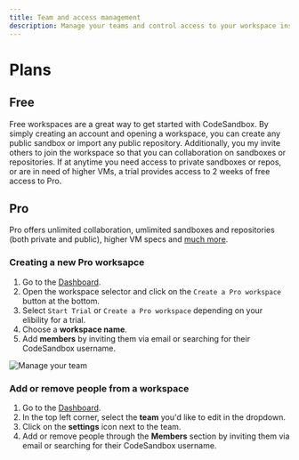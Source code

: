 ```yaml
---
title: Team and access management
description: Manage your teams and control access to your workspace inside CodeSandbox Repositories
---
```



# Plans

## Free

Free workspaces are a great way to get started with CodeSandbox. By simply creating an account and opening a workspace, you can create any public sandbox or import any public repository.
Additionally, you my invite others to join the workspace so that you can collaboration on sandboxes or repositories.
If at anytime you need access to private sandboxes or repos, or are in need of higher VMs, a trial provides access to 2 weeks of free access to Pro.

## Pro

Pro offers unlimited collaboration, umlimited sandboxes and repositories (both private and public), higher VM specs and [much more](https://codesandbox.io/pricing).

### Creating a new Pro worksapce

1. Go to the [Dashboard](https://codesandbox.io/dashboard).
2. Open the workspace selector and click on the `Create a Pro workspace` button at the bottom.
3. Select `Start Trial` or `Create a Pro workspace` depending on your elibility for a trial.
4. Choose a **workspace name**.
5. Add **members** by inviting them via email or searching for their CodeSandbox username.

![Manage your team](../images/teams-new.png)

### Add or remove people from a workspace

1. Go to the [Dashboard](https://codesandbox.io/dashboard).
1. In the top left corner, select the **team** you'd like to edit in the dropdown.
1. Click on the **settings** icon next to the team.
1. Add or remove people through the **Members** section by inviting them via email or searching for their CodeSandbox username.
